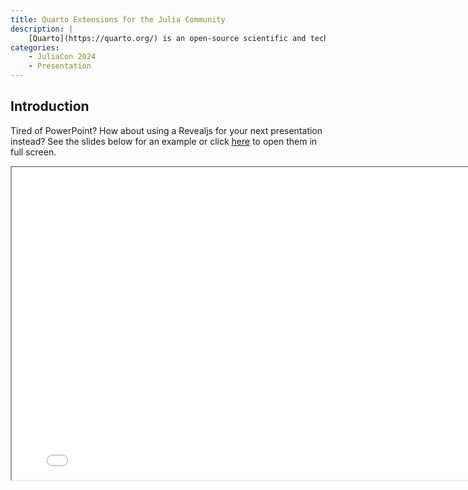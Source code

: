 ```yaml
---
title: Quarto Extensions for the Julia Community
description: |
    [Quarto](https://quarto.org/) is an open-source scientific and technical publishing system that was first presented at JuliaCon 2022. We propose new extensions and workflows that we hope will help the community embrace this promising new tool and boost developers' efforts toward effective communication and reproducibility.
categories:
    - JuliaCon 2024
    - Presentation
---
```


## Introduction

Tired of PowerPoint? How about using a Revealjs for your next presentation instead? See the slides below for an example or click [here](presentation.html){target="_blank"} to open them in full screen. 

```{=html}
<iframe width="800" height="500" marginheight="0" marginwidth="0" src="presentation.html"></iframe>
```